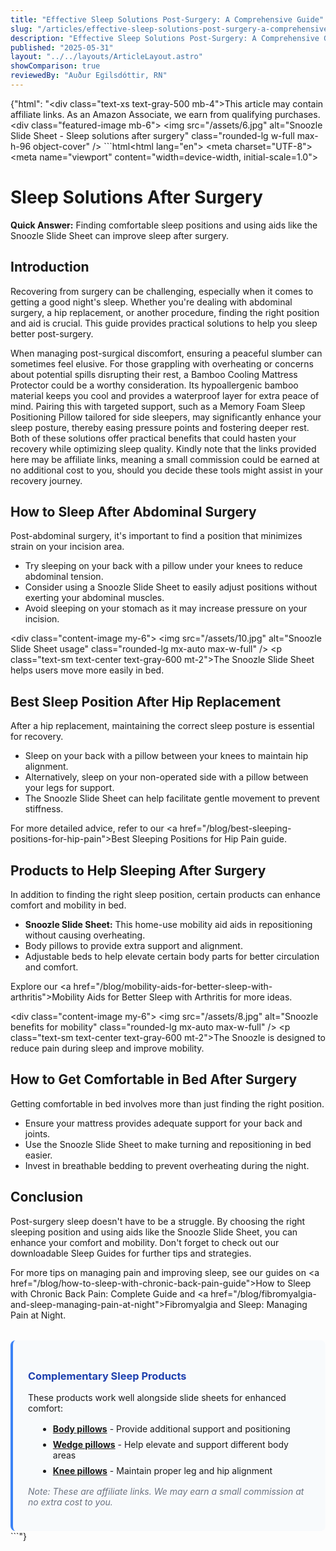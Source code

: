```yaml
---
title: "Effective Sleep Solutions Post-Surgery: A Comprehensive Guide"
slug: "/articles/effective-sleep-solutions-post-surgery-a-comprehensive-guide"
description: "Effective Sleep Solutions Post-Surgery: A Comprehensive Guide"
published: "2025-05-31"
layout: "../../layouts/ArticleLayout.astro"
showComparison: true
reviewedBy: "Auður Egilsdóttir, RN"
---
```

{"html": "<div class=\"text-xs text-gray-500 mb-4\">This article may contain affiliate links. As an Amazon Associate, we earn from qualifying purchases.</div><div class=\"featured-image mb-6\">   <img src=\"/assets/6.jpg\" alt=\"Snoozle Slide Sheet - Sleep solutions after surgery\" class=\"rounded-lg w-full max-h-96 object-cover\" />  </div>```html<!DOCTYPE html><html lang=\"en\"><head>  <meta charset=\"UTF-8\">  <meta name=\"viewport\" content=\"width=device-width, initial-scale=1.0\">  <title>Sleep Solutions After Surgery</title></head><body>  <h1>Sleep Solutions After Surgery</h1>  <p><strong>Quick Answer:</strong> Finding comfortable sleep positions and using aids like the Snoozle Slide Sheet can improve sleep after surgery.</p>  <h2>Introduction</h2>  <p>Recovering from surgery can be challenging, especially when it comes to getting a good night's sleep. Whether you're dealing with abdominal surgery, a hip replacement, or another procedure, finding the right position and aid is crucial. This guide provides practical solutions to help you sleep better post-surgery.</p>When managing post-surgical discomfort, ensuring a peaceful slumber can sometimes feel elusive. For those grappling with overheating or concerns about potential spills disrupting their rest, a Bamboo Cooling Mattress Protector could be a worthy consideration. Its hypoallergenic bamboo material keeps you cool and provides a waterproof layer for extra peace of mind. Pairing this with targeted support, such as a Memory Foam Sleep Positioning Pillow tailored for side sleepers, may significantly enhance your sleep posture, thereby easing pressure points and fostering deeper rest. Both of these solutions offer practical benefits that could hasten your recovery while optimizing sleep quality. Kindly note that the links provided here may be affiliate links, meaning a small commission could be earned at no additional cost to you, should you decide these tools might assist in your recovery journey.  <h2>How to Sleep After Abdominal Surgery</h2>  <p>Post-abdominal surgery, it's important to find a position that minimizes strain on your incision area.</p>  <ul>    <li>Try sleeping on your back with a pillow under your knees to reduce abdominal tension.</li>    <li>Consider using a Snoozle Slide Sheet to easily adjust positions without exerting your abdominal muscles.</li>    <li>Avoid sleeping on your stomach as it may increase pressure on your incision.</li>  </ul>  <div class=\"content-image my-6\">     <img src=\"/assets/10.jpg\" alt=\"Snoozle Slide Sheet usage\" class=\"rounded-lg mx-auto max-w-full\" />     <p class=\"text-sm text-center text-gray-600 mt-2\">The Snoozle Slide Sheet helps users move more easily in bed.</p>    </div><h2>Best Sleep Position After Hip Replacement</h2>  <p>After a hip replacement, maintaining the correct sleep posture is essential for recovery.</p>  <ul>    <li>Sleep on your back with a pillow between your knees to maintain hip alignment.</li>    <li>Alternatively, sleep on your non-operated side with a pillow between your legs for support.</li>    <li>The Snoozle Slide Sheet can help facilitate gentle movement to prevent stiffness.</li>  </ul>  <p>For more detailed advice, refer to our <a href=\"/blog/best-sleeping-positions-for-hip-pain\">Best Sleeping Positions for Hip Pain</a> guide.</p>  <h2>Products to Help Sleeping After Surgery</h2>  <p>In addition to finding the right sleep position, certain products can enhance comfort and mobility in bed.</p>  <ul>    <li><strong>Snoozle Slide Sheet:</strong> This home-use mobility aid aids in repositioning without causing overheating.</li>    <li>Body pillows to provide extra support and alignment.</li>    <li>Adjustable beds to help elevate certain body parts for better circulation and comfort.</li>  </ul>  <p>Explore our <a href=\"/blog/mobility-aids-for-better-sleep-with-arthritis\">Mobility Aids for Better Sleep with Arthritis</a> for more ideas.</p>  <div class=\"content-image my-6\">     <img src=\"/assets/8.jpg\" alt=\"Snoozle benefits for mobility\" class=\"rounded-lg mx-auto max-w-full\" />     <p class=\"text-sm text-center text-gray-600 mt-2\">The Snoozle is designed to reduce pain during sleep and improve mobility.</p>    </div><h2>How to Get Comfortable in Bed After Surgery</h2>  <p>Getting comfortable in bed involves more than just finding the right position.</p>  <ul>    <li>Ensure your mattress provides adequate support for your back and joints.</li>    <li>Use the Snoozle Slide Sheet to make turning and repositioning in bed easier.</li>    <li>Invest in breathable bedding to prevent overheating during the night.</li>  </ul>  <h2>Conclusion</h2>  <p>Post-surgery sleep doesn't have to be a struggle. By choosing the right sleeping position and using aids like the Snoozle Slide Sheet, you can enhance your comfort and mobility. Don't forget to check out our downloadable Sleep Guides for further tips and strategies.</p>  <p>For more tips on managing pain and improving sleep, see our guides on <a href=\"/blog/how-to-sleep-with-chronic-back-pain-guide\">How to Sleep with Chronic Back Pain: Complete Guide</a> and <a href=\"/blog/fibromyalgia-and-sleep-managing-pain-at-night\">Fibromyalgia and Sleep: Managing Pain at Night</a>.</p></body>
  <div style="margin-top: 2rem; padding: 1.5rem; background-color: #f8fafc; border-radius: 0.5rem; border-left: 4px solid #3b82f6;">
    <h3 style="color: #1e40af; margin-bottom: 1rem;">Complementary Sleep Products</h3>
    <p style="margin-bottom: 1rem;">These products work well alongside slide sheets for enhanced comfort:</p>
    <ul style="margin-left: 1rem;">
      <li style="margin-bottom: 0.5rem;"><strong><a href="https://amzn.to/4jn3rfZ" target="_blank" rel="nofollow">Body pillows</a></strong> - Provide additional support and positioning</li>
      <li style="margin-bottom: 0.5rem;"><strong><a href="https://amzn.to/3FhMB4a" target="_blank" rel="nofollow">Wedge pillows</a></strong> - Help elevate and support different body areas</li>
      <li style="margin-bottom: 0.5rem;"><strong><a href="https://amzn.to/45lg1Ja" target="_blank" rel="nofollow">Knee pillows</a></strong> - Maintain proper leg and hip alignment</li>
    </ul>
    <p style="font-size: 0.875rem; color: #6b7280; margin-top: 1rem;"><em>Note: These are affiliate links. We may earn a small commission at no extra cost to you.</em></p>
  </div>

</html>```"}
